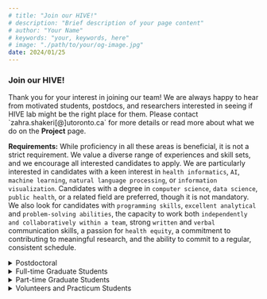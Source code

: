 ```yaml
---
# title: "Join our HIVE!"
# description: "Brief description of your page content"
# author: "Your Name"
# keywords: "your, keywords, here"
# image: "./path/to/your/og-image.jpg"
date: 2024/01/25
---
```

<h3 className="text-gray-800 text-3xl font-semibold sm:text-4xl">
            Join our HIVE!
          </h3>
Thank you for your interest in joining our team! We are always happy to hear from motivated students, postdocs, and researchers interested in seeing if HIVE lab might be the right place for them. Please contact `zahra.shakeri[@]utoronto.ca` for more details or read more about what we do on the <b>Project</b> page.


<b>Requirements:</b> While proficiency in all these areas is beneficial, it is not a strict requirement. We value a diverse range of experiences and skill sets, and we encourage all interested candidates to apply. We are particularly interested in candidates with a keen interest in `health informatics`, `AI`, `machine learning`, `natural language processing`, or `information visualization`. Candidates with a degree in `computer science`, `data science`, `public health`, or a related field are preferred, though it is not mandatory. We also look for candidates with `programming skills`, `excellent analytical` and `problem-solving abilities`, the capacity to work both `independently and collaboratively within a team`, strong `written` and `verbal` communication skills, a passion for `health equity`, a commitment to contributing to meaningful research, and the ability to commit to a regular, consistent schedule.




<details className="border border-gray-300 rounded-lg mt-4 p-4">
  <summary><span className="font-bold text-[#243751]">Postdoctoral</span></summary>

If you are interested in pursuing a postdoctoral position with our lab and meet the general requirements, we will need to collaborate on securing funding through postdoctoral scholarships, unless a funded position is announced through a special hiring call. In the absence of such a call, please consider planning for available funding opportunities. If your application is successful, we would be delighted to welcome you to our team. Ensure you are aware of both internal and external deadlines for each opportunity and communicate your plans with me at least three months prior to the deadline.

- [Banting Postdoctoral Fellowships Program](https://www.sgs.utoronto.ca/awards/banting-postdoctoral-fellowships-program/)
- [Provost’s Postdoctoral Fellowship Program​](https://www.sgs.utoronto.ca/awards/provosts-postdoctoral-fellowship-program/)
- [Schmidt Science Fellows Award](https://www.sgs.utoronto.ca/awards/schmidt-science-fellows-award/)
- [Data Sciences Institute Postdoctoral Fellowship](https://datasciences.utoronto.ca/postdoctoral-fellowship/)
- [Vector Institute Postdoctoral Scholarship](https://vectorinstitute.ai/programs/vector-postdoctoral-fellows/)
- [China Scholarship Council](https://www.sgs.utoronto.ca/awards/schmidt-science-fellows-award/) 
- TBA
</details>

<details className="border border-gray-300 rounded-lg mt-4 p-4">
  <summary><span className="font-bold text-[#243751]">Full-time Graduate Students</span></summary>
### Considering a PhD Application?
Thank you for your interest in HIVE Lab. Please note that we are not accepting applications for new MSc or PhD students for Fall 2024. However, we encourage you to keep an eye on our updates as we will be introducing new graduate positions for Fall 2025. As we move forward, we are excited to connect with you and learn more about your interests. Thank you for considering us in your academic journey!

### Considering an MSc Application?

</details>


<details className="border border-gray-300 rounded-lg mt-4 p-4">
  <summary><span className="font-bold text-[#243751]">Part-time Graduate Students</span></summary>

For part-time candidates, we are exclusively accepting applications for our self-funded MSc programs. We welcome applicants from diverse backgrounds, including clinical, epidemiology, and computer science, who are interested in applying novel data science techniques in their fields. `Positions for part-time MSc students are available for Fall 2025`.
</details>


<details className="border border-gray-300 rounded-lg mt-4 p-4">
  <summary><span className="font-bold text-[#243751]"> Volunteers and Practicum Students </span></summary>
## Volunteers and Practicum Students
We are grateful for your interest in our Summer 2023 positions. However, we have currently reached our capacity for team members for this period. While we may not have summer openings, we do encourage those seeking volunteer Research Assistant or internship opportunities to consider us for the Fall 2023 term and contact us after mid-August. Thank you again for your interest, and we hope to potentially collaborate in the future.
HIVE Lab at the University of Toronto’s Institute of Health Policy, Management and Evaluation is seeking passionate volunteers to join our diverse team. We are a collaborative group of data scientists, epidemiologists, and software developers at the cutting edge of Machine Learning, AI, Information Visualization, and Health Informatics.

As a team, we are driven by our commitment to integrating data from various sources and scales, developing innovative methodologies, and creating open source tools aimed at promoting health at both individual and population levels. We actively seek to foster national and international collaborations to further our mission of health equity.
</details>




